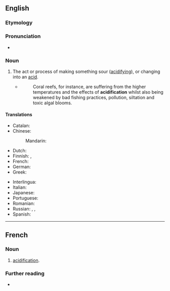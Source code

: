 ==English==

===Etymology===
{{bor|en|fr|acidification}}

===Pronunciation===
* {{rhymes|eɪʃən|lang=en}}

===Noun===
{{en-noun|~}}

# The act or process of making something sour ([[acidifying]]), or changing into an [[acid]].
#* {{quote-web|date=2013-10-03
|author=Roger Harrabin
|title=Health of oceans 'declining fast'
|site=bbc.co.uk
|url=http://www.bbc.co.uk/news/science-environment-24369244
|accessdate=2013-10-05
}}
#*: Coral reefs, for instance, are suffering from the higher temperatures and the effects of '''acidification''' whilst also being weakened by bad fishing practices, pollution, siltation and toxic algal blooms.
#: {{ant|en|basification}}

====Translations====
{{trans-top|the act or process of making something sour (acidifying), or changing into an acid}}
* Catalan: {{t|ca|acidificació|f}}
* Chinese:
*: Mandarin: {{t+|cmn|酸化|tr=suānhuà}}
* Dutch: {{t+|nl|verzuring|f}}
* Finnish: {{t|fi|happamoittaminen}} {{qualifier|act}}, {{t|fi|happamoituminen}} {{qualifier|process}}
* French: {{t+|fr|acidification|f}}
* German: {{t|de|Säurebildung|f}}
* Greek: {{t|el|οξίνιση|f}}
{{trans-mid}}
* Interlingua: {{t|ia|acidification}}
* Italian: {{t+|it|acidificazione|f}}
* Japanese: {{t|ja|酸性化|tr=さんせいか, sanseika}}
* Portuguese: {{t|pt|acidificação|f}}
* Romanian: {{t+|ro|acidificare|f}}
* Russian: {{t+|ru|окисле́ние|n}}, {{t+|ru|подкисле́ние|n}}, {{t|ru|кислова́ние|n}}
* Spanish: {{t|es|acidificación|f}}
{{trans-bottom}}

----

==French==

===Noun===
{{fr-noun|f}}

# [[#English|acidification]].

===Further reading===
* {{R:TLFi}}